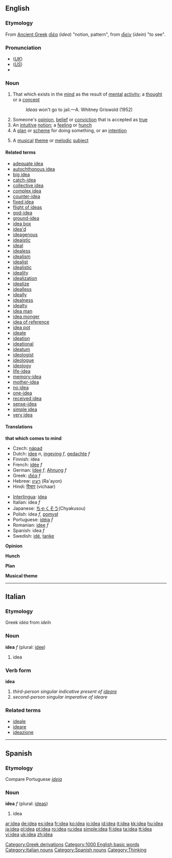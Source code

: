 ==English==

{{rank|electronic|sea|necessary|458|idea|reached|appeared|spoke}}

===Etymology===
From [[Ancient Greek]] [[ιδέα]] (''idea'') "notion, pattern", from [[ιδείν]] (''idein'') "to see".

===Pronunciation===
*(''[[Received Pronunciation|UK]]'') {{IPA|/aɪˈdɪə/}}
*(''[[General American|US]]'') {{IPA|/aɪˈdiːə/}}
*{{audio|en-us-idea.ogg|Audio (US)}}

===Noun===
{{wikipedia}}
{{en-noun}}

# That which exists in the [[mind]] as the result of [[mental]] [[activity]]; a [[thought]] or a [[concept]]
#:''Ideas'' won't go to jail.—A. Whitney Griswold (1952)
# Someone's [[opinion]], [[belief]] or [[conviction]] that is accepted as [[true]]
# An [[intuitive]] [[notion]]; a [[feeling]] or [[hunch]]
# A [[plan]] or [[scheme]] for doing something, or an [[intention]]
#{{music}} A [[musical]] [[theme]] or [[melodic]] [[subject]]

====Related terms====
*[[adequate idea]]
*[[autochthonous idea]]
*[[big idea]]
*[[catch-idea]]
*[[collective idea]]
*[[complex idea]]
*[[counter-idea]]
*[[fixed idea]]
*[[flight of ideas]]
*[[god-idea]]
*[[ground-idea]]
*[[idea box]]
*[[idea'd]]
*[[ideagenous]]
*[[ideaistic]]
*[[ideal]]<!-- ? -->
*[[idealess]]
*[[idealism]]
*[[idealist]]
*[[idealistic]]
*[[ideality]]
*[[idealization]]
*[[idealize]]
*[[idealless]]
*[[ideally]]
*[[idealness]]
*[[idealty]]
*[[idea man]]
*[[idea monger]]
*[[idea of reference]]
*[[idea pot]]
*[[ideate]]
*[[ideation]]
*[[ideational]]
*[[ideatum]]
*[[ideologist]]
*[[ideologue]]
*[[ideology]]
*[[life-idea]]
*[[memory-idea]]
*[[mother-idea]]
*[[no idea]]
*[[one-idea]]
*[[received idea]]
*[[sense-idea]]
*[[simple idea]]
*[[very idea]]

====Translations====
'''that which comes to mind'''
{{top}}
*Czech: [[nápad]] {{m}}
*Dutch: [[idee]] ''n'', [[ingeving]] ''f'', [[gedachte]] ''f''
*Finnish: idea
*French: [[idée]] ''f''
*German: [[Idee]] ''f'', [[Ahnung]] ''f''
*Greek: [[ιδέα]] ''f''
*Hebrew: [[רעיון]] (Ra'ayon) {{m}}
*Hindi: [[विचार]] (vichaar)
{{mid}}
*[[Interlingua]]: [[idea#Interlingua|idea]]
*Italian: idea ''f''
*Japanese: [[ちゃくそう]](Chyakusou)
*Polish: idea ''f'', [[pomysł]] {{m}}
*Portuguese: [[idéia]] ''f''
*Romanian: [[idee]] ''f''
*Spanish: idea ''f''
*Swedish: [[idé]], [[tanke]]
{{bottom}}

'''Opinion'''
{{top}}
{{mid}}
{{bottom}}

'''Hunch'''
{{top}}
{{mid}}
{{bottom}}

'''Plan'''
{{top}}
{{mid}}
{{bottom}}

'''Musical theme'''
{{top}}
{{mid}}
{{bottom}}

----

==Italian==
===Etymology===
Greek ''idéa'' from ''ideîn''

===Noun===
'''idea''' ''f'' (plural: [[idee]])

# idea

===Verb form===
'''idea'''

# ''third-person singular indicative present of [[ideare]]''
# ''second-person singular imperative of ideare''

===Related terms===
*[[ideale]]
*[[ideare]]
*[[ideazione]]

----
==Spanish==

===Etymology===
Compare Portuguese ''[[ideia]]''

===Noun===
'''idea''' ''f'' (plural: [[ideas]])

# idea

[[Category:Greek derivations]]
[[Category:1000 English basic words]]

[[Category:Italian nouns]]
[[Category:Spanish nouns]]
[[Category:Thinking]]

[[ar:idea]]
[[de:idea]]
[[es:idea]]
[[fr:idea]]
[[ko:idea]]
[[io:idea]]
[[id:idea]]
[[it:idea]]
[[kk:idea]]
[[hu:idea]]
[[ja:idea]]
[[pl:idea]]
[[pt:idea]]
[[ro:idea]]
[[ru:idea]]
[[simple:idea]]
[[fi:idea]]
[[ta:idea]]
[[tt:idea]]
[[vi:idea]]
[[uk:idea]]
[[zh:idea]]